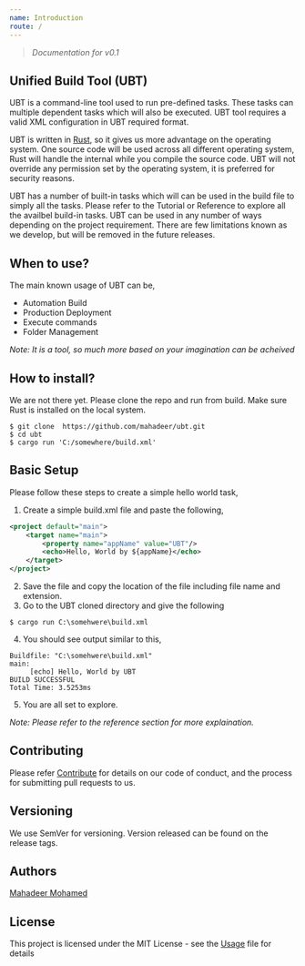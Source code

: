 ```yaml
---
name: Introduction
route: /
---
```


> *Documentation for v0.1*

## Unified Build Tool (UBT)
UBT is a command-line tool used to run pre-defined tasks. These tasks can multiple dependent tasks which will also be executed. UBT tool requires a valid XML configuration in UBT required format. 

UBT is written in [Rust](https://www.rust-lang.org/), so it gives us more advantage on the operating system. One source code will be used across all different operating system, Rust will handle the internal while you compile the source code. UBT will not override any permission set by the operating system, it is preferred for security reasons.

UBT has a number of built-in tasks which will can be used in the build file to simply all the tasks. Please refer to the Tutorial or Reference to explore all the availbel build-in tasks. UBT can be used in any number of ways depending on the project requirement. There are few limitations known as we develop, but will be removed in the future releases.

## When to use?
The main known usage of UBT can be,
 - Automation Build
 - Production Deployment
 - Execute commands
 - Folder Management

*Note: It is a tool, so much more based on your imagination can be acheived*

## How to install?
We are not there yet. Please clone the repo and run from build. Make sure Rust is installed on the local system.
```
$ git clone  https://github.com/mahadeer/ubt.git
$ cd ubt
$ cargo run 'C:/somewhere/build.xml'
```
## Basic Setup
Please follow these steps to create a simple hello world task,

1. Create a simple build.xml file and paste the following,
```xml
<project default="main">
    <target name="main">
        <property name="appName" value="UBT"/>
        <echo>Hello, World by ${appName}</echo>
    </target>
</project>
```
2. Save the file and copy the location of the file including file name and extension.
3. Go to the UBT cloned directory and give the following
```
$ cargo run C:\somehwere\build.xml
```
4. You should see output similar to this,
```
Buildfile: "C:\somehwere\build.xml"
main:
     [echo] Hello, World by UBT
BUILD SUCCESSFUL
Total Time: 3.5253ms
```
5. You are all set to explore.

*Note: Please refer to the reference section for more explaination.*

## Contributing
Please refer [Contribute](https://mahadeer.github.io/ubt/contribute) for details on our code of conduct, and the process for submitting pull requests to us.

## Versioning
We use SemVer for versioning. Version released can be found on the release tags.

## Authors
[Mahadeer Mohamed](https://mahadeer.github.io/)

## License
This project is licensed under the MIT License - see the [Usage](https://mahadeer.github.io/ubt/usage-policy) file for details

